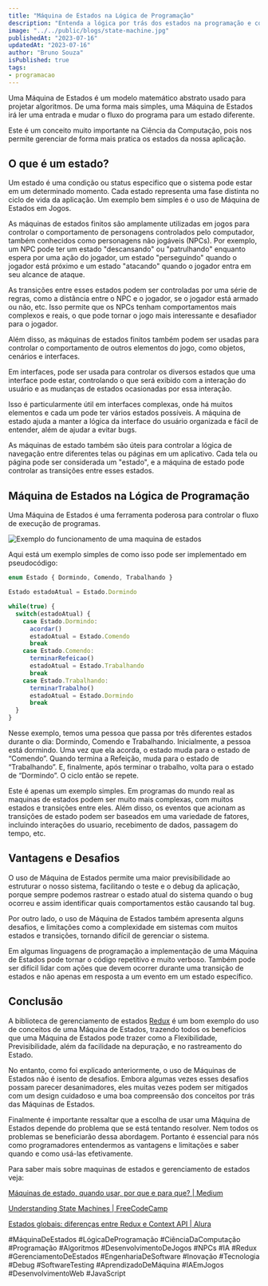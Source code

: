 ```yaml
---
title: "Máquina de Estados na Lógica de Programação"
description: "Entenda a lógica por trás dos estados na programação e como eles podem otimizar o fluxo de execução dos seus programas."
image: "../../public/blogs/state-machine.jpg"
publishedAt: "2023-07-16"
updatedAt: "2023-07-16"
author: "Bruno Souza"
isPublished: true
tags: 
- programacao
---
```


Uma Máquina de Estados é um modelo matemático abstrato usado para projetar algoritmos. De uma forma mais simples, uma Máquina de Estados irá ler uma entrada e mudar o fluxo do programa para um estado diferente.

Este é um conceito muito importante na Ciência da Computação, pois nos permite gerenciar de forma mais pratica os estados da nossa aplicação.

## O que é um estado?

Um estado é uma condição ou status especifico que o sistema pode estar em um determinado momento. Cada estado representa uma fase distinta no ciclo de vida da aplicação. Um exemplo bem simples é o uso de Máquina de Estados em Jogos.

As máquinas de estados finitos são amplamente utilizadas em jogos para controlar o comportamento de personagens controlados pelo computador, também conhecidos como personagens não jogáveis (NPCs). Por exemplo, um NPC pode ter um estado "descansando" ou "patrulhando" enquanto espera por uma ação do jogador, um estado "perseguindo" quando o jogador está próximo e um estado "atacando" quando o jogador entra em seu alcance de ataque.

As transições entre esses estados podem ser controladas por uma série de regras, como a distância entre o NPC e o jogador, se o jogador está armado ou não, etc. Isso permite que os NPCs tenham comportamentos mais complexos e reais, o que pode tornar o jogo mais interessante e desafiador para o jogador.

Além disso, as máquinas de estados finitos também podem ser usadas para controlar o comportamento de outros elementos do jogo, como objetos, cenários e interfaces.

Em interfaces, pode ser usada para controlar os diversos estados que uma interface pode estar, controlando o que será exibido com a interação do usuário e as mudanças de estados ocasionadas por essa interação.

Isso é particularmente útil em interfaces complexas, onde há muitos elementos e cada um pode ter vários estados possíveis. A máquina de estado ajuda a manter a lógica da interface do usuário organizada e fácil de entender, além de ajudar a evitar bugs.

As máquinas de estado também são úteis para controlar a lógica de navegação entre diferentes telas ou páginas em um aplicativo. Cada tela ou página pode ser considerada um "estado", e a máquina de estado pode controlar as transições entre esses estados.

## Máquina de Estados na Lógica de Programação

Uma Máquina de Estados é uma ferramenta poderosa para controlar o fluxo de execução de programas.

![Exemplo do funcionamento de uma maquina de estados](https://s3-us-west-2.amazonaws.com/secure.notion-static.com/0aa2149a-269b-4077-baef-f5c8bd5e503a/Untitled.png)

Aqui está um exemplo simples de como isso pode ser implementado em pseudocódigo:

```jsx
enum Estado { Dormindo, Comendo, Trabalhando }

Estado estadoAtual = Estado.Dormindo

while(true) {
  switch(estadoAtual) {
    case Estado.Dormindo:
      acordar()
      estadoAtual = Estado.Comendo
      break
    case Estado.Comendo:
      terminarRefeicao()
      estadoAtual = Estado.Trabalhando
      break
    case Estado.Trabalhando:
      terminarTrabalho()
      estadoAtual = Estado.Dormindo
      break
  }
}
```

Nesse exemplo, temos uma pessoa que passa por três diferentes estados durante o dia: Dormindo, Comendo e Trabalhando. Inicialmente, a pessoa está dormindo. Uma vez que ela acorda, o estado muda para o estado de “Comendo”. Quando termina a Refeição, muda para o estado de “Trabalhando”. E, finalmente, após terminar o trabalho, volta para o estado de “Dormindo”. O ciclo então se repete.

Este é apenas um exemplo simples. Em programas do mundo real as maquinas de estados podem ser muito mais complexas, com muitos estados e transições entre eles. Além disso, os eventos que acionam as transições de estado podem ser baseados em uma variedade de fatores, incluindo interações do usuario, recebimento de dados, passagem do tempo, etc.

## Vantagens e Desafios

O uso de Máquina de Estados permite uma maior previsibilidade ao estruturar o nosso sistema, facilitando o teste e o debug da aplicação, porque sempre podemos rastrear o estado atual do sistema quando o bug ocorreu e assim identificar quais comportamentos estão causando tal bug.

Por outro lado, o uso de Máquina de Estados também apresenta alguns desafios, e limitações como a complexidade em sistemas com muitos estados e transições, tornando difícil de gerenciar o sistema.

Em algumas linguagens de programação a implementação de uma Máquina de Estados pode tornar o código repetitivo e muito verboso. Também pode ser difícil lidar com ações que devem ocorrer durante uma transição de estados e não apenas em resposta a um evento em um estado específico.

## Conclusão

A biblioteca de gerenciamento de estados [Redux](https://redux.js.org/) é um bom exemplo do uso de conceitos de uma Máquina de Estados, trazendo todos os benefícios que uma Máquina de Estados pode trazer como a Flexibilidade, Previsibilidade, além da facilidade na depuração, e no rastreamento do Estado.

No entanto, como foi explicado anteriormente, o uso de Máquinas de Estados não é isento de desafios. Embora algumas vezes esses desafios possam parecer desanimadores, eles muitas vezes podem ser mitigados com um design cuidadoso e uma boa compreensão dos conceitos por trás das Máquinas de Estados.

Finalmente é importante ressaltar que a escolha de usar uma Máquina de Estados depende do problema que se está tentando resolver. Nem todos os problemas se beneficiarão dessa abordagem. Portanto é essencial para nós como programadores entendermos as vantagens e limitações e saber quando e como usá-las efetivamente.

Para saber mais sobre maquinas de estados e gerenciamento de estados veja:

[Máquinas de estado, quando usar, por que e para que? | Medium](https://medium.com/@luiguild/máquinas-de-estado-quando-usar-por-que-e-para-que-39dee6dd8e7c)

[Understanding State Machines | FreeCodeCamp](https://www.freecodecamp.org/news/state-machines-basics-of-computer-science-d42855debc66/)

[Estados globais: diferenças entre Redux e Context API | Alura](https://www.alura.com.br/artigos/estados-globais-diferencas-redux-context-api)

\#MáquinaDeEstados #LógicaDeProgramação #CiênciaDaComputação #Programação #Algoritmos #DesenvolvimentoDeJogos #NPCs #IA #Redux #GerenciamentoDeEstados #EngenhariaDeSoftware #Inovação #Tecnologia #Debug #SoftwareTesting #AprendizadoDeMáquina #IAEmJogos #DesenvolvimentoWeb #JavaScript